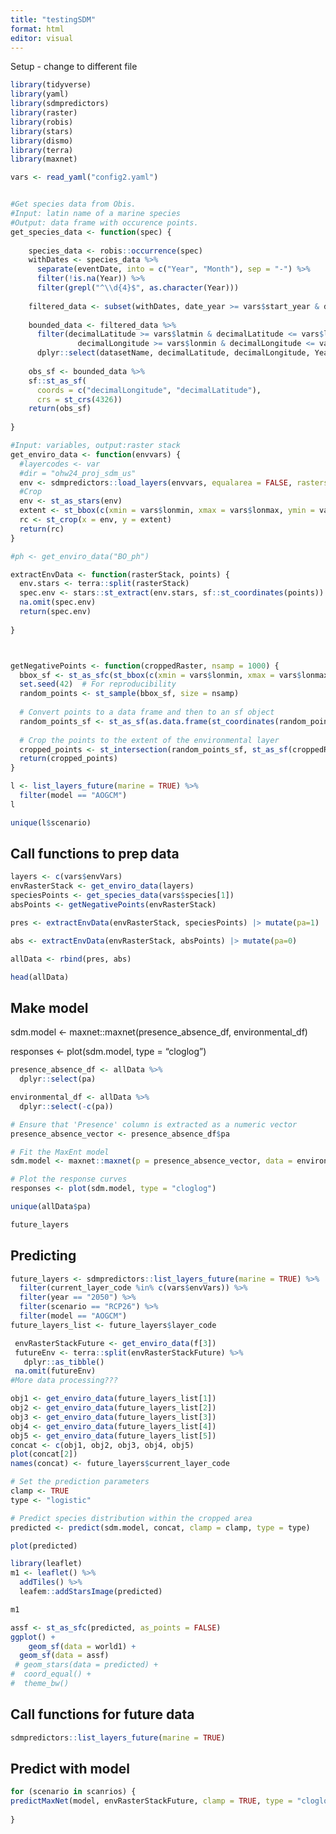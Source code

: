 ```yaml
---
title: "testingSDM"
format: html
editor: visual
---
```


Setup - change to different file

```r

library(tidyverse)
library(yaml)
library(sdmpredictors)
library(raster)
library(robis)
library(stars)
library(dismo)
library(terra)
library(maxnet)

vars <- read_yaml("config2.yaml")


#Get species data from Obis.
#Input: latin name of a marine species
#Output: data frame with occurence points.
get_species_data <- function(spec) {
  
    species_data <- robis::occurrence(spec)
    withDates <- species_data %>%
      separate(eventDate, into = c("Year", "Month"), sep = "-") %>%
      filter(!is.na(Year)) %>%
      filter(grepl("^\\d{4}$", as.character(Year)))
    
    filtered_data <- subset(withDates, date_year >= vars$start_year & date_year <= vars$end_year)
    
    bounded_data <- filtered_data %>%
      filter(decimalLatitude >= vars$latmin & decimalLatitude <= vars$latmax &
               decimalLongitude >= vars$lonmin & decimalLongitude <= vars$lonmax) %>% 
      dplyr::select(datasetName, decimalLatitude, decimalLongitude, Year, Month, individualCount, vernacularName)
    
    obs_sf <- bounded_data %>% 
    sf::st_as_sf(
      coords = c("decimalLongitude", "decimalLatitude"),
      crs = st_crs(4326))
    return(obs_sf)
  
}

#Input: variables, output:raster stack
get_enviro_data <- function(envvars) {
  #layercodes <- var
  #dir = "ohw24_proj_sdm_us"
  env <- sdmpredictors::load_layers(envvars, equalarea = FALSE, rasterstack = TRUE)
  #Crop
  env <- st_as_stars(env)
  extent <- st_bbox(c(xmin = vars$lonmin, xmax = vars$lonmax, ymin = vars$latmin, ymax = vars$latmax), crs = st_crs(env))
  rc <- st_crop(x = env, y = extent)
  return(rc)
}

#ph <- get_enviro_data("BO_ph")

extractEnvData <- function(rasterStack, points) {
  env.stars <- terra::split(rasterStack)
  spec.env <- stars::st_extract(env.stars, sf::st_coordinates(points))
  na.omit(spec.env)
  return(spec.env)
  
}



getNegativePoints <- function(croppedRaster, nsamp = 1000) {
  bbox_sf <- st_as_sfc(st_bbox(c(xmin = vars$lonmin, xmax = vars$lonmax, ymin = vars$latmin, ymax = vars$latmax), crs = st_crs(croppedRaster)))
  set.seed(42)  # For reproducibility
  random_points <- st_sample(bbox_sf, size = nsamp)
  
  # Convert points to a data frame and then to an sf object
  random_points_sf <- st_as_sf(as.data.frame(st_coordinates(random_points)), coords = c("X", "Y"), crs = st_crs(croppedRaster))
  
  # Crop the points to the extent of the environmental layer
  cropped_points <- st_intersection(random_points_sf, st_as_sf(croppedRaster, as_points = FALSE, merge = TRUE))
  return(cropped_points)
}


```

```r
l <- list_layers_future(marine = TRUE) %>% 
  filter(model == "AOGCM")
l

unique(l$scenario)
```

## Call functions to prep data

```r
layers <- c(vars$envVars)
envRasterStack <- get_enviro_data(layers)
speciesPoints <- get_species_data(vars$species[1])
absPoints <- getNegativePoints(envRasterStack) 

pres <- extractEnvData(envRasterStack, speciesPoints) |> mutate(pa=1)

abs <- extractEnvData(envRasterStack, absPoints) |> mutate(pa=0)

allData <- rbind(pres, abs)

head(allData)

```

## Make model

sdm.model \<- maxnet::maxnet(presence_absence_df, environmental_df)

responses \<- plot(sdm.model, type = "cloglog")

```r
presence_absence_df <- allData %>%
  dplyr::select(pa)

environmental_df <- allData %>%
  dplyr::select(-c(pa))

# Ensure that 'Presence' column is extracted as a numeric vector
presence_absence_vector <- presence_absence_df$pa

# Fit the MaxEnt model
sdm.model <- maxnet::maxnet(p = presence_absence_vector, data = environmental_df)

# Plot the response curves
responses <- plot(sdm.model, type = "cloglog")

unique(allData$pa)


```
```r
future_layers
```

## Predicting
```r
future_layers <- sdmpredictors::list_layers_future(marine = TRUE) %>% 
  filter(current_layer_code %in% c(vars$envVars)) %>% 
  filter(year == "2050") %>% 
  filter(scenario == "RCP26") %>% 
  filter(model == "AOGCM")
future_layers_list <- future_layers$layer_code

 envRasterStackFuture <- get_enviro_data(f[3])
 futureEnv <- terra::split(envRasterStackFuture) %>% 
   dplyr::as_tibble()
 na.omit(futureEnv)
#More data processing???
```
```r
obj1 <- get_enviro_data(future_layers_list[1])
obj2 <- get_enviro_data(future_layers_list[2])
obj3 <- get_enviro_data(future_layers_list[3])
obj4 <- get_enviro_data(future_layers_list[4])
obj5 <- get_enviro_data(future_layers_list[5])
concat <- c(obj1, obj2, obj3, obj4, obj5)
plot(concat[2])
names(concat) <- future_layers$current_layer_code
```




```r
# Set the prediction parameters
clamp <- TRUE      
type <- "logistic"

# Predict species distribution within the cropped area
predicted <- predict(sdm.model, concat, clamp = clamp, type = type)

plot(predicted)
```
```r
library(leaflet)
m1 <- leaflet() %>% 
  addTiles() %>% 
  leafem::addStarsImage(predicted)

m1
```

```r
assf <- st_as_sfc(predicted, as_points = FALSE)
ggplot() +
    geom_sf(data = world1) +
  geom_sf(data = assf)
 # geom_stars(data = predicted) +
#  coord_equal() +
#  theme_bw()
```

## Call functions for future data

```r
sdmpredictors::list_layers_future(marine = TRUE)
```


## Predict with model

```r
for (scenario in scanrios) {
predictMaxNet(model, envRasterStackFuture, clamp = TRUE, type = "cloglog")  ##Plot
  
}
```
